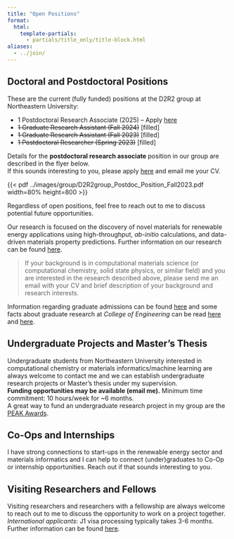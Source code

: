 ```yaml
---
title: "Open Positions"
format:
  html:
    template-partials:
      - partials/title_only/title-block.html
aliases:
  - ../join/
---
```

## Doctoral and Postdoctoral Positions

These are the current (fully funded) positions at the D2R2 group at Northeastern University:

- 1 Postdoctoral Research Associate (2025) -- Apply [here](https://northeastern.wd1.myworkdayjobs.com/careers/job/Boston-MA-Main-Campus/Postdoctoral-Research-Associate_R132430)
- ~~1 Graduate Research Assistant (Fall 2024)~~ [filled]
- ~~1 Graduate Research Assistant (Fall 2023)~~ [filled]
- ~~1 Postdoctoral Researcher (Spring 2023)~~ [filled]

Details for the **postdoctoral research associate** position in our group are described in the flyer below.<br>
If this sounds interesting to you, please apply [here](https://northeastern.wd1.myworkdayjobs.com/careers/job/Boston-MA-Main-Campus/Postdoctoral-Research-Associate_R132430) and email me your CV.

{{< pdf ../images/group/D2R2group_Postdoc_Position_Fall2023.pdf width=80% height=800 >}}

Regardless of open positions, feel free to reach out to me to discuss potential future opportunities.<br>

Our research is focused on the discovery of novel materials for renewable energy applications using high-throughput,
*ab-initio* calculations, and data-driven materials property predictions.
Further information on our research can be found [here](../research/).<br>

> If your background is in computational materials science (or computational chemistry, solid state physics,
> or similar field) and you are interested in the research described above, please send me an email with your CV and
> brief description of your background and research interests.

::: {.callout-note title="Graduate Admissions" appearance="simple"}
Information regarding graduate admissions can be found [here](https://coe.northeastern.edu/academics-experiential-learning/graduate-school-of-engineering/graduate-admissions/)
and some facts about graduate research at *College of Engineering* can be read [here](https://coe.northeastern.edu/academics-experiential-learning/graduate-school-of-engineering/) and
[here](https://coe.northeastern.edu/wp-content/uploads/pdfs/coe/gse/graduate_brochure.pdf).
:::

## Undergraduate Projects and Master's Thesis

Undergraduate students from Northeastern University interested in computational chemistry or materials
informatics/machine learning are always welcome to contact me and we can establish undergraduate research projects
or Master's thesis under my supervision.<br>
**Funding opportunities may be available (email me).** Minimum time commitment: 10 hours/week for ~6 months.<br>
A great way to fund an undergraduate research project in my group are the [PEAK Awards](https://undergraduate.northeastern.edu/research/awards/peak-awards-overview/).

## Co-Ops and Internships

I have strong connections to start-ups in the renewable energy sector and materials informatics and I can help to
connect (under)graduates to Co-Op or internship opportunities. Reach out if that sounds interesting to you.

## Visiting Researchers and Fellows

Visiting researchers and researchers with a fellowship are always welcome to reach out to me to discuss the
opportunity to work on a project together.<br>
*International applicants*: J1 visa processing typically takes 3-6 months.
Further information can be found [here](https://international.northeastern.edu/ogs/).